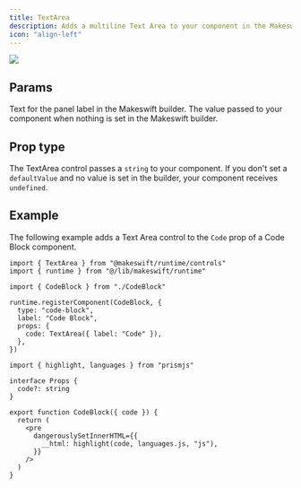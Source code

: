 ```yaml
---
title: TextArea
description: Adds a multiline Text Area to your component in the Makeswift builder to visually edit a `string` prop.
icon: "align-left"
---
```


<Frame
  type="glass"
  caption="A Text Area panel for a Code Block component to change the code"
>
  <img src="/images/text-area-panel.png" />
</Frame>

## Params

<ParamField query="label" type="string" default="Text">
  Text for the panel label in the Makeswift builder.
</ParamField>

<ParamField query="defaultValue" type="string">
  The value passed to your component when nothing is set in the Makeswift
  builder.
</ParamField>

## Prop type

The TextArea control passes a `string` to your component. If you don't set a `defaultValue` and no value is set in the builder, your component receives `undefined`.

## Example

The following example adds a Text Area control to the `Code` prop of a Code Block component.

<CodeGroup>

```tsx CodeBlock.makeswift.ts
import { TextArea } from "@makeswift/runtime/controls"
import { runtime } from "@/lib/makeswift/runtime"

import { CodeBlock } from "./CodeBlock"

runtime.registerComponent(CodeBlock, {
  type: "code-block",
  label: "Code Block",
  props: {
    code: TextArea({ label: "Code" }),
  },
})
```

```tsx CodeBlock.tsx
import { highlight, languages } from "prismjs"

interface Props {
  code?: string
}

export function CodeBlock({ code }) {
  return (
    <pre
      dangerouslySetInnerHTML={{
        __html: highlight(code, languages.js, "js"),
      }}
    />
  )
}
```

</CodeGroup>
